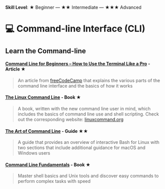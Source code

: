 **Skill Level**: ★ Beginner --- ★★ Intermediate --- ★★★ Advanced

# 💻 Command-line Interface (CLI)

## Learn the Command-line

#### [**Command Line for Beginners -- How to Use the Terminal Like a Pro**](https://www.freecodecamp.org/news/command-line-for-beginners/) **- Article ★**

> An article from [freeCodeCamp](https://www.freecodecamp.org/news) that explains the various parts of the command line interface and the basics of how it works

#### [**The Linux Command Line**](https://linuxcommand.org/tlcl.php) **- Book ★**

> A book, written with the new command line user in mind, which includes the basics of command line use and shell scripting. Check out the corresponding website: [linuxcommand.org](https://linuxcommand.org/index.php)

#### [**The Art of Command Line**](https://github.com/jlevy/the-art-of-command-line#the-art-of-command-line) **- Guide ★★**

> A guide that provides an overview of interactive Bash for Linux with two sections that include additional guidance for macOS and Windows users

#### [**Command Line Fundamentals**](https://learning.oreilly.com/library/view/command-line-fundamentals/9781789807769/) **- Book ★**

> Master shell basics and Unix tools and discover easy commands to perform complex tasks with speed
